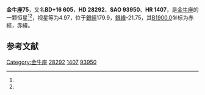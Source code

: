 {{Starbox begin
| name = 金牛座75
}}
{{Starbox observe
| epoch = [[J2000.0|J2000.0]]
| constell = [[金牛座|金牛座]]<ref name=SIMBAD>{{cite web
 | url=http://simbad.u-strasbg.fr/simbad/sim-id?Ident=HR+1407
 | title=Pulsating variable Star
 | publisher=Centre de Données astronomiques de Strasbourg
 | work=SIMBAD
 | accessdate=2012-07-13
 | archive-date=2019-07-01
 | archive-url=https://web.archive.org/web/20190701072903/http://simbad.u-strasbg.fr/simbad/sim-id?Ident=HR%2B1407
 | dead-url=no
 }}</ref><ref name=DATA>{{cite web
 | url=http://vizier.u-strasbg.fr/viz-bin/VizieR-5?-out.add=.&-source=5050&-corr=PK=HR&-out.max=9999&HR=1407
 | title=VizieR Detailed Page
 | accessdate=2012-07-13
 | archive-date=2016-03-05
 | archive-url=https://web.archive.org/web/20160305093228/http://vizier.u-strasbg.fr/viz-bin/VizieR-5?-out.add=.&-source=5050&-corr=PK=HR&-out.max=9999&HR=1407
 | dead-url=no
 }}</ref>
| 星官 = 
| ra = {{RA|4|28|26.4}}<ref name=SIMBAD /><ref name=DATA />
| dec = {{DEC|+16|21|35}}<ref name=SIMBAD /><ref name=DATA />
| appmag_v = 4.97<ref name=SIMBAD /><ref name=DATA />
}}
{{Starbox character
| class = K2III<ref name=SIMBAD /><ref name=DATA />
| b-v = 1.13<ref name=SIMBAD /><ref name=DATA />
| u-b = 1.1<ref name=SIMBAD /><ref name=DATA />
| r-i = <ref name=SIMBAD /><ref name=DATA />
| variable = 
}}
{{Starbox astrometry
| radial_v = 1.1
| prop_mo_ra = 18
| parallax = 
| p_error = 
}}
{{Starbox catalog
| names =BD+16 605，[[SAO星表|SAO]] 93950，[[HD星表|HD]] 28292，[[HR星表|HR]] 1407}}
{{Starbox reference |Simbad=HR+1407}}
{{Starbox end}}

'''金牛座75'''，又名'''BD+16 605'''，'''HD 28292'''、'''SAO 93950'''、'''HR 1407'''，是[[金牛座|金牛座]]的一颗恒星<ref name=SIMBAD /><ref name=DATA />，视星等为4.97，位于[[銀道座標系|銀經]]179.9，[[銀道座標系|銀緯]]-21.75，其[[B1900.0|B1900.0]]坐标为赤經{{RA|4|22|43.3}}，赤緯{{DEC|+16|-21.75|10}}。

== 参考文献 ==
{{reflist}}

{{star-stub}}

{{金牛座恒星}}
[[Category:金牛座|Category:金牛座]]
[[Category:HD和HDE天體|28292]]
[[Category:HR天體|1407]]
[[Category:SAO天體|93950]]
